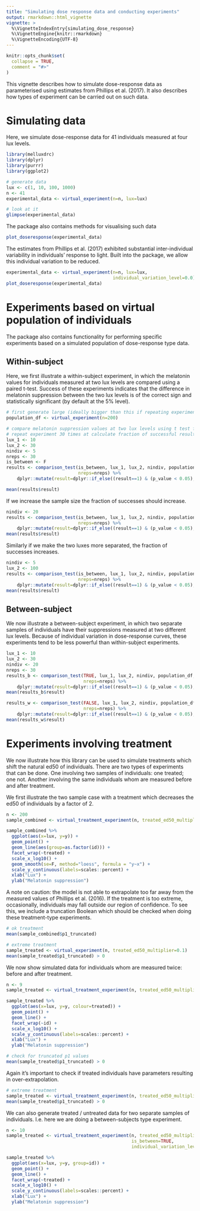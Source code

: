 ```yaml
---
title: "Simulating dose response data and conducting experiments"
output: rmarkdown::html_vignette
vignette: >
  %\VignetteIndexEntry{simulating_dose_response}
  %\VignetteEngine{knitr::rmarkdown}
  %\VignetteEncoding{UTF-8}
---
```


```r
knitr::opts_chunk$set(
  collapse = TRUE,
  comment = "#>"
)
```

This vignette describes how to simulate dose-response data as parameterised using estimates from Phillips et al. (2017). It also describes how types of experiment can be carried out on such data.


# Simulating data
Here, we simulate dose-response data for 41 individuals measured at four lux levels.
```r
library(melluxdrc)
library(dplyr)
library(purrr)
library(ggplot2)

# generate data
lux <- c(1, 10, 100, 1000)
n <- 41
experimental_data <- virtual_experiment(n=n, lux=lux)

# look at it
glimpse(experimental_data)
```

The package also contains methods for visualising such data
```r
plot_doseresponse(experimental_data)
```

The estimates from Phillips et al. (2017) exhibited substantial inter-individual variability in individuals' response to light. Built into the package, we allow this individual variation to be reduced.
```r
experimental_data <- virtual_experiment(n=n, lux=lux,
                                        individual_variation_level=0.0)
plot_doseresponse(experimental_data)
```

# Experiments based on virtual population of individuals
The package also contains functionality for performing specific experiments based on a simulated population
of dose-response type data.

## Within-subject
Here, we first illustrate a within-subject experiment, in which the melatonin values for individuals measured at two
lux levels are compared using a paired t-test. Success of these experiments indicates that the difference in melatonin suppression between the two lux levels is of the correct sign and statistically significant (by default at the 5% level).
```r
# first generate large (ideally bigger than this if repeating experiments) virtual population of data
population_df <- virtual_experiment(n=200)

# compare melatonin suppression values at two lux levels using t test for a sample of 5 individuals
# repeat experiment 30 times at calculate fraction of successful results
lux_1 <- 10
lux_2 <- 30
nindiv <- 5
nreps <- 30
is_between <- F
results <- comparison_test(is_between, lux_1, lux_2, nindiv, population_df,
                           nreps=nreps) %>%
    dplyr::mutate(result=dplyr::if_else((result==1) & (p_value < 0.05), 1, 0))

mean(results$result)
```

If we increase the sample size the fraction of successes should increase.
```r
nindiv <- 20
results <- comparison_test(is_between, lux_1, lux_2, nindiv, population_df,
                           nreps=nreps) %>%
    dplyr::mutate(result=dplyr::if_else((result==1) & (p_value < 0.05), 1, 0))
mean(results$result)
```

Similarly if we make the two luxes more separated, the fraction of successes increases.
```r
nindiv <- 5
lux_2 <- 100
results <- comparison_test(is_between, lux_1, lux_2, nindiv, population_df,
                           nreps=nreps) %>%
    dplyr::mutate(result=dplyr::if_else((result==1) & (p_value < 0.05), 1, 0))
mean(results$result)
```

## Between-subject
We now illustrate a between-subject experiment, in which two separate samples of individuals have their suppressions
measured at two different lux levels. Because of individual variation in dose-response curves, these experiments
tend to be less powerful than within-subject experiments.
```r
lux_1 <- 10
lux_2 <- 30
nindiv <- 20
nreps <- 30
results_b <- comparison_test(TRUE, lux_1, lux_2, nindiv, population_df,
                             nreps=nreps) %>%
    dplyr::mutate(result=dplyr::if_else((result==1) & (p_value < 0.05), 1, 0))
mean(results_b$result)

results_w <- comparison_test(FALSE, lux_1, lux_2, nindiv, population_df,
                             nreps=nreps) %>%
    dplyr::mutate(result=dplyr::if_else((result==1) & (p_value < 0.05), 1, 0))
mean(results_w$result)
```

# Experiments involving treatment
We now illustrate how this library can be used to simulate treatments which shift the natural ed50 of individuals. There are two types of experiments that can be done. One involving two samples of individuals: one treated; one not. Another involving the same individuals whom are measured before and after treatment.

We first illustrate the two sample case with a treatment which decreases the ed50 of individuals by a factor of 2.
```r
n <- 200
sample_combined <- virtual_treatment_experiment(n, treated_ed50_multiplier = 0.5)

sample_combined %>% 
  ggplot(aes(x=lux, y=y)) +
  geom_point() +
  geom_line(aes(group=as.factor(id))) +
  facet_wrap(~treated) +
  scale_x_log10() +
  geom_smooth(se=F, method="loess", formula = "y~x") +
  scale_y_continuous(labels=scales::percent) +
  xlab("Lux") +
  ylab("Melatonin suppression")
```

A note on caution: the model is not able to extrapolate too far away from the measured values of Phillips et al. (2016). If the treatment is too extreme, occasionally, individuals may fall outside our region of confidence. To see this, we include a truncation Boolean which should be checked when doing these treatment-type experiments.
```r
# ok treatment
mean(sample_combined$p1_truncated)

# extreme treatment
sample_treated <- virtual_experiment(n, treated_ed50_multiplier=0.1)
mean(sample_treated$p1_truncated) > 0
```

We now show simulated data for individuals whom are measured twice: before and after treatment.
```r
n <- 9
sample_treated <- virtual_treatment_experiment(n, treated_ed50_multiplier=0.5)

sample_treated %>% 
  ggplot(aes(x=lux, y=y, colour=treated)) +
  geom_point() +
  geom_line() +
  facet_wrap(~id) +
  scale_x_log10() +
  scale_y_continuous(labels=scales::percent) +
  xlab("Lux") +
  ylab("Melatonin suppression")

# check for truncated p1 values
mean(sample_treated$p1_truncated) > 0
```

Again it's important to check if treated individuals have parameters resulting in over-extrapolation.
```r
# extreme treatment
sample_treated <- virtual_treatment_experiment(n, treated_ed50_multiplier=0.01)
mean(sample_treated$p1_truncated) > 0
```

We can also generate treated / untreated data for two separate samples of individuals. I.e. here we are doing a between-subjects type experiment.
```r
n <- 10
sample_treated <- virtual_treatment_experiment(n, treated_ed50_multiplier=0.5,
                                               is_between=TRUE,
                                               individual_variation_level=0.1)

sample_treated %>% 
  ggplot(aes(x=lux, y=y, group=id)) +
  geom_point() +
  geom_line() +
  facet_wrap(~treated) +
  scale_x_log10() +
  scale_y_continuous(labels=scales::percent) +
  xlab("Lux") +
  ylab("Melatonin suppression")
```

